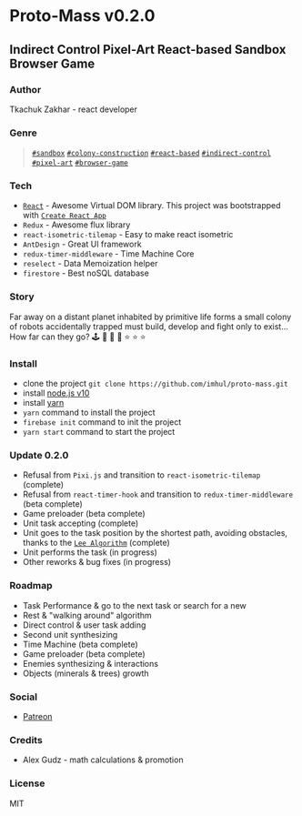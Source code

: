 # Proto-Mass v0.2.0
## Indirect Control Pixel-Art React-based Sandbox Browser Game

### Author

Tkachuk Zakhar - react developer

### Genre

>[`#sandbox`](https://en.wikipedia.org/wiki/Sandbox_game) [`#colony-construction`](https://en.wikipedia.org/wiki/City-building_game) [`#react-based`](https://reactjs.org/) 
>[`#indirect-control`](https://game-studies.fandom.com/wiki/Indirect_Control) [`#pixel-art`](https://en.wikipedia.org/wiki/Pixel_art) [`#browser-game`](https://en.wikipedia.org/wiki/Browser_game)

### Tech

* [`React`](https://reactjs.org/) - Awesome Virtual DOM library. This project was bootstrapped with [`Create React App`](https://github.com/facebook/create-react-app)
* `Redux` - Awesome flux library
* `react-isometric-tilemap` - Easy to make react isometric
* `AntDesign` - Great UI framework
* `redux-timer-middleware` - Time Machine Core
* `reselect` - Data Memoization helper
* `firestore` - Best noSQL database

### Story

Far away on a distant planet inhabited by primitive life forms a small colony of robots accidentally trapped must build, develop and fight only to exist... 
How far can they go? 🕹 🎲 🌌 🎰  ⭐ ⭐ ⭐

### Install

* clone the project `git clone https://github.com/imhul/proto-mass.git`
* install [node.js v10](https://nodejs.org/dist/latest-v10.x/)
* install [yarn](https://yarnpkg.com/getting-started/install)
* `yarn` command to install the project
* `firebase init` command to init the project
* `yarn start` command to start the project

### Update 0.2.0

* Refusal from `Pixi.js` and transition to `react-isometric-tilemap` (complete)
* Refusal from `react-timer-hook` and transition to `redux-timer-middleware` (beta complete)
* Game preloader (beta complete)
* Unit task accepting (complete)
* Unit goes to the task position by the shortest path, avoiding obstacles, thanks to the [`Lee Algorithm`](https://en.wikipedia.org/wiki/Lee_algorithm) (complete)
* Unit performs the task (in progress)
* Other reworks & bug fixes (in progress)

### Roadmap

* Task Performance & go to the next task or search for a new
* Rest & "walking around" algorithm
* Direct control & user task adding
* Second unit synthesizing
* Time Machine (beta complete)
* Game preloader (beta complete)
* Enemies synthesizing & interactions
* Objects (minerals & trees) growth

### Social

* [Patreon](https://www.patreon.com/protomass?fan_landing=true)

### Credits

* Alex Gudz - math calculations & promotion

### License

MIT
